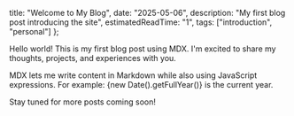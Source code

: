   title: "Welcome to My Blog",
  date: "2025-05-06",
  description: "My first blog post introducing the site",
  estimatedReadTime: "1",
  tags: ["introduction", "personal"]
};

Hello world! This is my first blog post using MDX. I'm excited to share my thoughts, 
projects, and experiences with you.

MDX lets me write content in Markdown while also using JavaScript expressions.
For example: {new Date().getFullYear()} is the current year.

Stay tuned for more posts coming soon!
